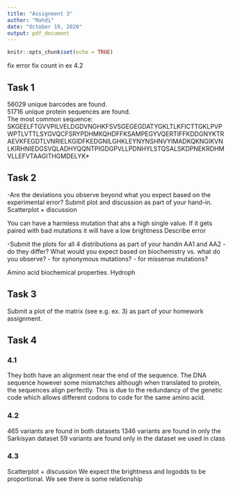 ```yaml
---
title: "Assignment 3"
author: "Mahdi"
date: "October 19, 2020"
output: pdf_document
---
```


```r
knitr::opts_chunk$set(echo = TRUE)
```

fix error
fix count in ex 4.2

## Task 1
56029 unique barcodes are found.  
51716 unique protein sequences are found.  
The most common sequence:
SKGEELFTGVVPILVELDGDVNGHKFSVSGEGEGDATYGKLTLKFICTTGKLPVPWPTLVTTLSYGVQCFSRYPDHMKQHDFFKSAMPEGYVQERTIFFKDDGNYKTRAEVKFEGDTLVNRIELKGIDFKEDGNILGHKLEYNYNSHNVYIMADKQKNGIKVNLKIRHNIEDGSVQLADHYQQNTPIGDGPVLLPDNHYLSTQSALSKDPNEKRDHMVLLEFVTAAGITHGMDELYK*

## Task 2
-Are the deviations you observe beyond what you expect based on the experimental error? Submit plot and discussion as part of your hand-in.
Scatterplot + discussion



You can have a harmless mutation that ahs a high single value. If it gets paired with bad mutations it will have a low brightness
Describe error

-Submit the plots for all 4 distributions as part of your handin
AA1 and AA2 - do they differ? What would you expect based on biochemistry vs. what do you observe?
- for synonymous mutations?
- for missense mutations?

Amino acid biochemical properties. Hydroph

## Task 3

Submit a plot of the matrix (see e.g. ex. 3) as part of your homework assignment.

## Task 4
### 4.1
They both have an alignment near the end of the sequence. The DNA sequence however some mismatches although when translated to protein, the sequences align perfectly. This is due to the redundancy of the genetic code which allows different codons to code for the same amino acid.

### 4.2
465 variants are found in both datasets
1346 variants are found in only the Sarkisyan dataset
59 variants are found only in the dataset we used in class

### 4.3
Scatterplot + discussion
We expect the brightness and logodds to be proportional. We see there is some relationship
